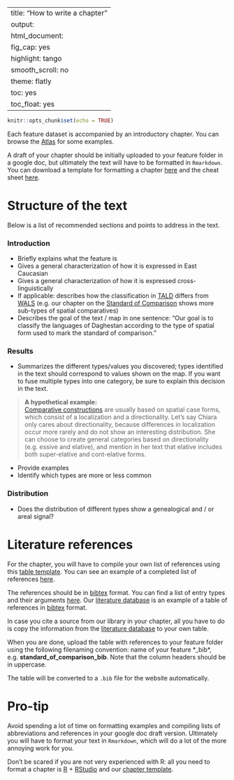 
---
title: "How to write a chapter"
output:
  html_document:
    fig_cap: yes
    highlight: tango
    smooth_scroll: no
    theme: flatly
    toc: yes
    toc_float: yes
---

```r
knitr::opts_chunk$set(echo = TRUE)
```

Each feature dataset is accompanied by an introductory chapter. You can browse the [Atlas](https://lingconlab.ru/tald/features.html) for some examples. 

A draft of your chapter should be initially uploaded to your feature folder in a google doc, but ultimately the text will have to be formatted in `Rmarkdown`. You can download a template for formatting a chapter [here](chapter_template/chapter_template.Rmd) and the cheat sheet [here](chapter_template/chapter_cheatsheet.Rmd).

# Structure of the text

Below is a list of recommended sections and points to address in the text.

### Introduction
- Briefly explains what the feature is
- Gives a general characterization of how it is expressed in East Caucasian 
- Gives a general characterization of how it is expressed cross-linguistically
- If applicable: describes how the classification in [TALD](https://lingconlab.ru/tald) differs from [WALS](http://wals.info) (e.g. our chapter on the [Standard of Comparison](https://lingconlab.ru/tald/002_standard_of_comparison.html) shows more sub-types of spatial comparatives)
- Describes the goal of the text / map in one sentence: "Our goal is to classify the languages of Daghestan according to the type of spatial form used to mark the standard of comparison."

### Results
- Summarizes the different types/values you discovered; types identified in the text should correspond to values shown on the map. If you want to fuse multiple types into one category, be sure to explain this decision in the text. 

>**A hypothetical example:**  
[Comparative constructions](https://lingconlab.ru/tald/002_standard_of_comparison.html) are usually based on spatial case forms, which consist of a localization and a directionality. Let's say Chiara only cares about directionality, because differences in localization occur more rarely and do not show an interesting distribution. She can choose to create general categories based on directionality (e.g. essive and elative), and mention in her text that elative includes both super-elative and cont-elative forms.

- Provide examples
- Identify which types are more or less common

### Distribution

- Does the distribution of different types show a genealogical and / or areal signal?

# Literature references

For the chapter, you will have to compile your own list of references using this [table template](https://docs.google.com/spreadsheets/d/1DrNPxHFnCHaUAdFgPzdAhXMJ4nEzl0MvZsTcvcA03EY/edit?gid=0#gid=0). You can see an example of a completed list of references [here](https://docs.google.com/spreadsheets/d/1e2WS1F9P0Eyp4et99JrH4PDxEQnHk1OcSzV6c3Vl6-I/edit#gid=883415171).

The references should be in [bibtex](https://en.wikipedia.org/wiki/BibTeX) format. You can find a list of entry types and their arguments [here](https://www.bibtex.com/e/entry-types/). Our [literature database](https://docs.google.com/spreadsheets/d/1XmOaGjd3ri6uA6yKBNobEfRqkPnsO3ljy_DssM2JrqM/edit?usp=sharing) is an example of a table of references in [bibtex](https://en.wikipedia.org/wiki/BibTeX) format.

In case you cite a source from our library in your chapter, all you have to do is copy the information from the [literature database](https://docs.google.com/spreadsheets/d/1XmOaGjd3ri6uA6yKBNobEfRqkPnsO3ljy_DssM2JrqM/edit?usp=sharing) to your own table.

When you are done, upload the table with references to your feature folder using the following filenaming convention: name of your feature *_bib*, e.g. **standard_of_comparison_bib**. Note that the column headers should be in uppercase.

The table will be converted to a `.bib` file for the website automatically.

# Pro-tip

Avoid spending a lot of time on formatting examples and compiling lists of abbreviations and references in your google doc draft version. Ultimately you will have to format your text in `Rmarkdown`, which will do a lot of the more annoying work for you.

Don't be scared if you are not very experienced with R: all you need to format a chapter is [R](https://www.r-project.org) + [RStudio](https://www.rstudio.com) and our [chapter template](chapter_template/chapter_template.Rmd).
